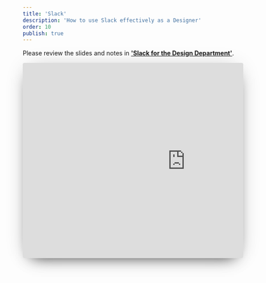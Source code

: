 ```yaml
---
title: 'Slack'
description: 'How to use Slack effectively as a Designer'
order: 10
publish: true
---
```


Please review the slides and notes in [**'Slack for the Design Department'**](https://docs.google.com/presentation/d/1196Oe7hnMUvfIPlPbEcV9i0RCwlVf_NHrSW-cMDeiGo/edit?usp=sharing).

<div style="height: 446px; margin-bottom: 2rem; overflow: hidden; margin-left: 0px; max-width: 816px; width: 100%; box-shadow: 0 0.2rem 3rem -1rem rgba(0, 0, 0, 0.3), 0 1rem 2rem -1.25rem rgba(0, 0, 0, 0.8); border-radius: 4px;">
	<iframe
		src="https://docs.google.com/presentation/d/e/2PACX-1vTPri2n7TY1SOEhuoXWHqGUSbLoq4slHzCh5iukA16dtCHfBRJDyCzzluWkUgxPG-4v8J-YHJUnENfi/embed?start=false&loop=false&delayms=3000"
		frameborder="0"
		width="742"
		height="447"
		allowfullscreen={true}
		mozallowfullscreen={true}
		webkitallowfullscreen={true}
	/>
</div>

_If the [slides above](https://docs.google.com/presentation/d/1196Oe7hnMUvfIPlPbEcV9i0RCwlVf_NHrSW-cMDeiGo/edit?usp=sharing) don't render, log into your Liferay Google Account._

## Primary Channels

**_All designers_** _should_ **_actively participate_** _in these channels._

1.  [**#d-design**](https://liferay.slack.com/messages/CL4FSBYE4) — ![:mega:](data:image/gif;base64,R0lGODlhAQABAIAAAAAAAP///yH5BAEAAAAALAAAAAABAAEAAAIBRAA7) **global announcements** _— anything posted should be relevant to the whole department_
2.  [**#des-ops**](https://liferay.slack.com/messages/CL2KU6A65) — **operational information** — _everything tool or process related_
3.  [**#des-feedback**](https://liferay.slack.com/messages/CLARSSP9D) — **publicly share work in progress** _— documents, wireframes, mockups, comps, etc_
4.  [**#s-liferay-design**](https://liferay.slack.com/messages/CL86Q8AKS) _— updates and discussion related to https://liferay.design_
5.  [**#t-lexicon**](https://liferay.slack.com/messages/CKT3L1G58) _— updates and discussion related to Lexicon_

## Secondary Channels

_Designers in these teams should join them, but_ **_all are welcome to join_** _(_**_and leave_**_) as topics are relevant to them._

1.  [**#des-discussion**](https://liferay.slack.com/messages/CLZ47PDJA) — _design-related topics where anyone can bring for discussion_
2.  [**#s-help-liferay-design**](https://liferay.slack.com/messages/CM1695YUB) _— updates and discussion related to_ [_https://help.liferay.design_](https://liferay.design)

## Team Channels

1.  [**#d-comm-design**](https://liferay.slack.com/messages/CKETJ1DTR) — _Official channel for Communication Design_
2.  [**#d-product-design**](https://liferay.slack.com/messages/CKUSM81CJ) — _Official channel for Product Design_
3.  [**#d-design-research**](https://liferay.slack.com/messages/CKUSM555Y) — _Official channel for Design Research_

## Regional Channels

1.  [**#d-prod-des-emea**](https://liferay.slack.com/messages/CL91HK1C5) — _Official channel for EMEA_
2.  [**#d-prod-des-latam**](https://liferay.slack.com/messages/C5K6NNR0Q) — _Official channel for Latin America_
3.  [**#d-prod-des-na**](https://liferay.slack.com/messages/CL91E76TF) — _Official channel for North America_

## User Groups

_Tagging these groups sends a notification to everyone in that group, use wisely._

1.  `@design` — [Design Department](https://loop.liferay.com/web/guest/home/-/loop/departments/_Design)
2.  `@communication-design` — [Communication Design Department](https://loop.liferay.com/web/guest/home/-/loop/departments/_Communication+Design)
3.  `@product-design` — [Product Design Department](https://loop.liferay.com/web/guest/home/-/loop/departments/_Product+Design)
